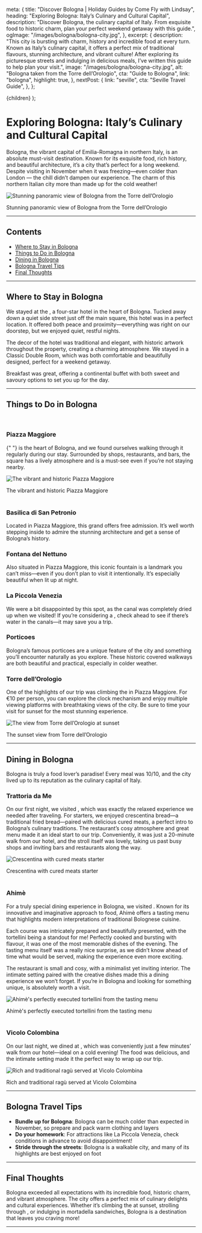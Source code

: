 
  meta: {
    title: "Discover Bologna | Holiday Guides by Come Fly with Lindsay",
    heading: "Exploring Bologna: Italy’s Culinary and Cultural Capital",
    description:
      "Discover Bologna, the culinary capital of Italy. From exquisite food to historic charm, plan your perfect weekend getaway with this guide.",
    ogImage: "/images/bologna/bologna-city.jpg",
  },
  excerpt: {
    description:
      "This city is bursting with charm, history and incredible food at every turn. Known as Italy’s culinary capital, it offers a perfect mix of traditional flavours, stunning architecture, and vibrant culture! After exploring its picturesque streets and indulging in delicious meals, I’ve written this guide to help plan your visit.",
    image: "/images/bologna/bologna-city.jpg",
    alt: "Bologna taken from the Torre dell’Orologio",
    cta: "Guide to Bologna",
    link: "bologna",
    highlight: true,
  },
  nextPost: {
    link: "seville",
    cta: "Seville Travel Guide",
  },
};

  <BlogPost details={details}>{children}</BlogPost>
);

# Exploring Bologna: Italy’s Culinary and Cultural Capital

<PostDetails dateUpdated="Nov 2024" />

Bologna, the vibrant capital of Emilia-Romagna in northern Italy, is an absolute must-visit destination. Known for its exquisite food, rich history, and beautiful architecture, it’s a city that’s perfect for a long weekend. Despite visiting in November when it was freezing—even colder than London — the chill didn’t dampen our experience. The charm of this northern Italian city more than made up for the cold weather!

![Stunning panoramic view of Bologna from the Torre dell’Orologio](/images/bologna/bologna-city.jpg)

<figcaption>
  Stunning panoramic view of Bologna from the Torre dell’Orologio
</figcaption>

---

## Contents

- [Where to Stay in Bologna](#accommodation)
- [Things to Do in Bologna](#things-to-do)
- [Dining in Bologna](#dining)
- [Bologna Travel Tips](#tips)
- [Final Thoughts](#summary)

---

## Where to Stay in Bologna<a name="accommodation"></a>

We stayed at the <ExternalLink
cta="Art Hotel Commercianti"
href="https://booking.tp.st/NFUQSLot"
/>, a four-star hotel in the heart of Bologna. Tucked away down a quiet side street just off the main square, this hotel was in a perfect location. It offered both peace and proximity—everything was right on our doorstep, but we enjoyed quiet, restful nights.

The decor of the hotel was traditional and elegant, with historic artwork throughout the property, creating a charming atmosphere. We stayed in a Classic Double Room, which was both comfortable and beautifully designed, perfect for a weekend getaway.

Breakfast was great, offering a continental buffet with both sweet and savoury options to set you up for the day.

---

## Things to Do in Bologna<a name="things-to-do"></a>

<br />

### Piazza Maggiore

<p>
  <ExternalLink
    cta="Piazza Maggiore"
    href="https://www.bolognawelcome.com/en/places/squares-streets-monuments/piazza-maggiore-2"
  />{" "}
  is the heart of Bologna, and we found ourselves walking through it regularly
  during our stay. Surrounded by shops, restaurants, and bars, the square has a
  lively atmosphere and is a must-see even if you’re not staying nearby.
</p>

![The vibrant and historic Piazza Maggiore](/images/bologna/piazza-maggiore.jpg)

<figcaption>The vibrant and historic Piazza Maggiore</figcaption>

<br />

### Basilica di San Petronio

Located in Piazza Maggiore, this grand <ExternalLink
cta="basilica"
href="https://www.bolognawelcome.com/en/places/religious-buildings/basilica-of-san-petronio-eng"
/> offers free admission. It’s well worth stepping inside to admire the stunning architecture and get a sense of Bologna’s history.

### Fontana del Nettuno

Also situated in Piazza Maggiore, this iconic fountain is a landmark you can’t miss—even if you don’t plan to visit it intentionally. It’s especially beautiful when lit up at night.

### La Piccola Venezia

We were a bit disappointed by this spot, as the canal was completely dried up when we visited! If you’re considering a <ExternalLink
cta="visit"
href="https://www.bolognawelcome.com/it/luoghi/vie-e-cammini/finestrella-di-via-piella"
/>, check ahead to see if there’s water in the canals—it may save you a trip.

### Porticoes

Bologna’s famous porticoes are a unique feature of the city and something you’ll encounter naturally as you explore. These historic covered walkways are both beautiful and practical, especially in colder weather.

### Torre dell’Orologio

One of the highlights of our trip was climbing the <ExternalLink
cta="clocktower"
href="https://torreorologio.visitmuve.it/en/home/"
/> in Piazza Maggiore. For €10 per person, you can explore the clock mechanism and enjoy multiple viewing platforms with breathtaking views of the city. Be sure to time your visit for sunset for the most stunning experience.

![The view from Torre dell’Orologio at sunset](/images/bologna/torre-dell-orologio-views.jpg)

<figcaption>The sunset view from Torre dell’Orologio</figcaption>

---

## Dining in Bologna<a name="dining"></a>

Bologna is truly a food lover’s paradise! Every meal was 10/10, and the city lived up to its reputation as the culinary capital of Italy.

### **Trattoria da Me**

On our first night, we visited <ExternalLink
cta="Trattoria da Me"
href="https://www.trattoriadame.it/"
/>, which was exactly the relaxed experience we needed after traveling. For starters, we enjoyed crescentina bread—a traditional fried bread—paired with delicious cured meats, a perfect intro to Bologna’s culinary traditions. The restaurant’s cosy atmosphere and great menu made it an ideal start to our trip. Conveniently, it was just a 20-minute walk from our hotel, and the stroll itself was lovely, taking us past busy shops and inviting bars and restaurants along the way.

![Crescentina with cured meats starter](/images/bologna/trattoria-da-me-bologna.jpg)

<figcaption>Crescentina with cured meats starter</figcaption>

<br />

### Ahimè

For a truly special dining experience in Bologna, we visited <ExternalLink cta="Ahimè" href="https://www.ahime.it/" />. Known for its innovative and imaginative approach to food, Ahimè offers a tasting menu that highlights modern interpretations of traditional Bolognese cuisine.

Each course was intricately prepared and beautifully presented, with the tortellini being a standout for me! Perfectly cooked and bursting with flavour, it was one of the most memorable dishes of the evening. The tasting menu itself was a really nice surprise, as we didn’t know ahead of time what would be served, making the experience even more exciting.

The restaurant is small and cosy, with a minimalist yet inviting interior. The intimate setting paired with the creative dishes made this a dining experience we won’t forget. If you’re in Bologna and looking for something unique, <ExternalLink cta="Ahimè" href="https://www.ahime.it/" /> is absolutely worth a visit.

![Ahimè's perfectly executed tortellini from the tasting menu](/images/bologna/ahime-bologna-tortellini.jpg)

<figcaption>
  Ahimè's perfectly executed tortellini from the tasting menu
</figcaption>

<br />

### **Vicolo Colombina**

On our last night, we dined at <ExternalLink
cta="Vicolo Colombina"
href="https://www.vicolocolombina.it/"
/>, which was conveniently just a few minutes’ walk from our hotel—ideal on a cold evening! The food was delicious, and the intimate setting made it the perfect way to wrap up our trip.

![Rich and traditional ragù served at Vicolo Colombina](/images/bologna/vicolo-colombina-ragu.jpg)

<figcaption>Rich and traditional ragù served at Vicolo Colombina</figcaption>

---

## Bologna Travel Tips<a name="tips"></a>

- **Bundle up for Bologna**: Bologna can be much colder than expected in November, so prepare and pack warm clothing and layers
- **Do your homework**: For attractions like La Piccola Venezia, check conditions in advance to avoid disappointment!
- **Stride through the streets**: Bologna is a walkable city, and many of its highlights are best enjoyed on foot

---

## Final Thoughts<a name="summary"></a>

Bologna exceeded all expectations with its incredible food, historic charm, and vibrant atmosphere. The city offers a perfect mix of culinary delights and cultural experiences. Whether it’s climbing the <ExternalLink
cta="clocktower"
href="https://torreorologio.visitmuve.it/en/home/"
/> at sunset, strolling through <ExternalLink
cta="Piazza Maggiore"
href="https://www.bolognawelcome.com/en/places/squares-streets-monuments/piazza-maggiore-2"
/>, or indulging in mortadella sandwiches, Bologna is a destination that leaves you craving more!

---
